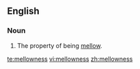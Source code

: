 ==English==
===Noun===
{{en-noun|~|es}}

# The property of being [[mellow]].

[[te:mellowness]]
[[vi:mellowness]]
[[zh:mellowness]]